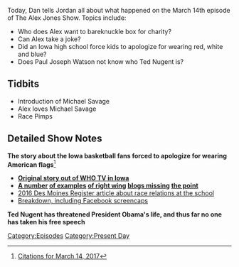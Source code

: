 {{DEFAULTSORT:
    #_EPISODE_0022:March 14, 2017
}}{{Episode
    | title           = March 14, 2017
    | caption         = Listen to this episode on [https://knowledgefight.libsyn.com/knowledge-fight-march-14-2017 Libsyn] [https://open.spotify.com/episode/2x05odm3NThcnHlipMqOB2 Spotify]
    | episodeNumber   = 22
    | length          = 02:23:27
    | airDate         = March 16, 2017
    | coverageDate    = March 14, 2017
    | episodeType     = [[:Category:Present Day|Present Day]]
    | appearance      = [[Michael Savage]]
    | previousEpisode = [[21: March 9, 2017]]
    | nextEpisode     = [[23: March 16-17, 2017]]
}}

{{Stub}}

Today, Dan tells Jordan all about what happened on the March 14th episode of The Alex Jones Show. Topics include:

*Who does Alex want to bareknuckle box for charity?
*Can Alex take a joke?
*Did an Iowa high school force kids to apologize for wearing red, white and blue?
*Does Paul Joseph Watson not know who Ted Nugent is?

==Tidbits==

*Introduction of Michael Savage
*Alex loves Michael Savage
*Race Pimps

==Detailed Show Notes==

'''The story about the Iowa basketball fans forced to apologize for wearing American flags'''<ref>[https://knowledgefight.com/research/2017/3/19/citations-for-march-14-2017 Citations for March 14, 2017]</ref>

*[http://whotv.com/2017/03/09/valley-students-say-usa-themed-student-section-not-aimed-at-norths-refugee-athletes/ '''Original story out of WHO TV in Iowa''']
*'''[http://americanmilitarynews.com/2017/03/iowa-students-ridiculed-apologize-wearing-american-flag-colors-basketball-game/ A number] [http://hotair.com/archives/2017/03/14/its-come-to-this-high-school-basketball-team-apologizes-for-usa-themed-shirts/ of examples] [https://milo.yiannopoulos.net/2017/03/refugees-force-basketball-fans-apologize-wearing-american-flag-colors/ of right wing] [http://www.zerohedge.com/news/2017-03-13/it-now-blatant-racism-wear-red-white-and-blue blogs missing] [http://www.thegatewaypundit.com/2017/03/students-called-racist-wearing-red-white-blue-apologize-offending-refugees/ the point]'''
*[http://www.desmoinesregister.com/story/news/local/west-des-moines/2016/09/12/report-deep-racial-disparities-exist-valley/90256538/ 2016 Des Moines Register article about race relations at the school]
*[http://www.snopes.com/iowa-students-apologize/ Breakdown, including Facebook screencaps]

'''Ted Nugent has threatened President Obama's life, and thus far no one has taken his free speech'''

[[Category:Episodes]]
[[Category:Present Day]]

